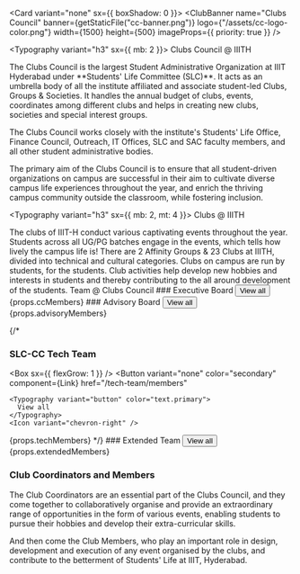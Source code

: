 



<Card variant="none" sx={{ boxShadow: 0 }}>
  <ClubBanner
    name="Clubs Council"
    banner={getStaticFile("cc-banner.png")}
    logo={"/assets/cc-logo-color.png"}
    width={1500}
    height={500}
    imageProps={{ priority: true }}
  />
</Card>

<Typography variant="h3" sx={{ mb: 2 }}>
  Clubs Council @ IIITH
</Typography>

<Typography variant="body">
The Clubs Council is the largest Student Administrative Organization at
IIIT Hyderabad under **Students' Life Committee (SLC)**. 
It acts as an umbrella body of all the institute affiliated and associate student-led Clubs, Groups & Societies.
It handles the annual budget of clubs, events, coordinates among different clubs and helps in creating new clubs, societies and special interest groups.

The Clubs Council works closely with the institute's Students' Life Office, Finance Council, Outreach, IT Offices, SLC and SAC faculty members, and all other student administrative bodies.

The primary aim of the Clubs Council is to ensure that all student-driven organizations on campus are successful in their aim to cultivate diverse campus life experiences throughout the year, and enrich the thriving campus community outside the classroom, while fostering inclusion.

</Typography>

<Box my={3}>
  <Grid container spacing={2}>
    <Grid item xs={12} md={4}>
      <Statistic
        color="success"
        icon="groups-3-outline-rounded"
        total={"25+"}
        title="Student Constituent Groups"
        sx={{ height: 200, p: 3 }}
      />
    </Grid>
    <Grid item xs={12} md={4}>
      <Statistic
        color="error"
        icon="school-outline-rounded"
        total={"70+"}
        title="Student Coordinators"
        sx={{ height: 200, p: 3 }}
      />
    </Grid>
    <Grid item xs={12} md={4}>
      <Statistic
        color="primary"
        icon="map-outline-rounded"
        total={"350+"}
        title="Organizing Team Members"
        sx={{ height: 200, p: 3 }}
      />
    </Grid>
  </Grid>
</Box>

<Typography variant="h3" sx={{ mb: 2, mt: 4 }}>
  Clubs @ IIITH
</Typography>

<Typography variant="body">
  The clubs of IIIT-H conduct various captivating events throughout the year.
  Students across all UG/PG batches engage in the events, which tells how lively
  the campus life is! There are 2 Affinity Groups & 23 Clubs at IIITH, divided
  into technical and cultural categories.
  <Box my={2} />
  Clubs on campus are run by students, for the students. Club activities help
  develop new hobbies and interests in students and thereby contributing to the
  all around development of the students.
</Typography>

<Box my={3}>
  <Grid container spacing={2}>
    <Grid item xs={12} md={4}>
      <Statistic
        color="info"
        icon="component-exchange"
        total={8}
        title="Technical Clubs"
        sx={{ height: 200, p: 3 }}
      />
    </Grid>
    <Grid item xs={12} md={4}>
      <Statistic
        color="warning"
        icon="music-note-rounded"
        total={16}
        title="Cultural Clubs"
        sx={{ height: 200, p: 3 }}
      />
    </Grid>
    <Grid item xs={12} md={4}>
      <Statistic
        color="secondary"
        icon="psychology-rounded"
        total={2}
        title="Affinity Groups"
        sx={{ height: 200, p: 3 }}
      />
    </Grid>
  </Grid>
</Box>

<Typography variant="h3" mt={5}>
  Team @ Clubs Council
</Typography>

<Stack direction="row" mb={2}>
  ### Executive Board
  <Box sx={{ flexGrow: 1 }} />
  <Button
    variant="none"
    color="secondary"
    component={Link}
    href="/clubs-council/all-members"
  >
    <Typography variant="button" color="text.primary">
      View all
    </Typography>
    <Icon variant="chevron-right" />
  </Button>
</Stack>
{props.ccMembers}

<Stack direction="row" pt={2} mb={2} mt={3}>
  ### Advisory Board
  <Box sx={{ flexGrow: 1 }} />
  <Button
    variant="none"
    color="secondary"
    component={Link}
    href="/clubs-council/all-members"
  >
    <Typography variant="button" color="text.primary">
      View all
    </Typography>
    <Icon variant="chevron-right" />
  </Button>
</Stack>
{props.advisoryMembers}

{/*
<Stack direction="row" pt={2} mb={2} mt={3}>
  ### SLC-CC Tech Team
  <Box sx={{ flexGrow: 1 }} />
  <Button
    variant="none"
    color="secondary"
    component={Link}
    href="/tech-team/members"
  >
    <Typography variant="button" color="text.primary">
      View all
    </Typography>
    <Icon variant="chevron-right" />
  </Button>
</Stack>
{props.techMembers}
*/}

<Stack direction="row" pt={2} mb={2} mt={3}>
  ### Extended Team
  <Box sx={{ flexGrow: 1 }} />
  <Button
    variant="none"
    color="secondary"
    component={Link}
    href="/clubs-council/all-members"
  >
    <Typography variant="button" color="text.primary">
      View all
    </Typography>
    <Icon variant="chevron-right" />
  </Button>
</Stack>
{props.extendedMembers}

### Club Coordinators and Members

The Club Coordinators are an essential part of the Clubs Council, and they come together to collaboratively organise and provide an extraordinary range of opportunities in the form of various events, enabling students to pursue their hobbies and develop their extra-curricular skills.

And then come the Club Members, who play an important role in design, development and execution of any event organised by the clubs, and contribute to the betterment of Students' Life at IIIT, Hyderabad.
